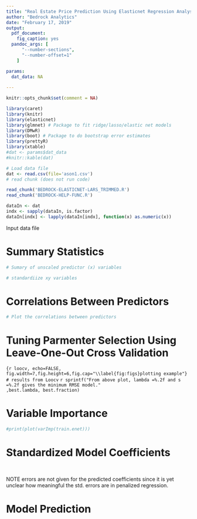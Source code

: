 ```yaml
---
title: "Real Estate Price Prediction Using Elasticnet Regression Analysis"
author: "Bedrock Analytics"
date: "February 17, 2019"
output: 
  pdf_document:
    fig_caption: yes
  pandoc_args: [
      "--number-sections",
      "--number-offset=1"
    ]

params:
  dat_data: NA
  
---
```

<style type="text/css">

h1.title {
  font-size: 24px;
  font-weight: normal;
}
h3 {
  font-weight:normal;
}
.reveal section img { 
  background:none; 
  border:none; 
  box-shadow:none; 
  }
</style>

```r
knitr::opts_chunk$set(comment = NA)
```


```r
library(caret)
library(knitr)
library(elasticnet)
library(glmnet) # Package to fit ridge/lasso/elastic net models
library(DMwR)
library(boot) # Package to do bootstrap error estimates
library(prettyR)
library(xtable)
#dat <- params$dat_data
#knitr::kable(dat)
``` 


```r
# Load data file
dat <- read.csv(file='ason1.csv')
# read chunk (does not run code)

read_chunk('BEDROCK-ELASTICNET-LARS_TRIMMED.R')
read_chunk('BEDROCK-HELP-FUNC.R')

dataIn <- dat
indx <- sapply(dataIn, is.factor)
dataIn[indx] <- lapply(dataIn[indx], function(x) as.numeric(x))
```
Input data file 

# Summary Statistics
```r
# Sumary of unscaled predictor (x) variables  
```


```r
# standardiize xy variables
```

# Correlations Between Predictors
```r
# Plot the correlations between predictors
```

# Tuning Parmenter Selection Using Leave-One-Out Cross Validation
```{r loocv, echo=FALSE, fig.width=7,fig.height=6,fig.cap="\\label{fig:figs}plotting example"}
# results from Loocv
```
`r sprintf("From above plot, lambda =%.2f and s =%.2f gives the minimum RMSE model."
                        ,best.lambda, best.fraction) `


# Variable Importance
```r
#print(plot(varImp(train.enet)))
```

# Standardized Model Coefficients
```r
```
```r
```

NOTE errors are not given for the predicted coefficients since it is yet unclear how meaningful the std. errors are in penalized regression.


# Model Prediction
```r
```


